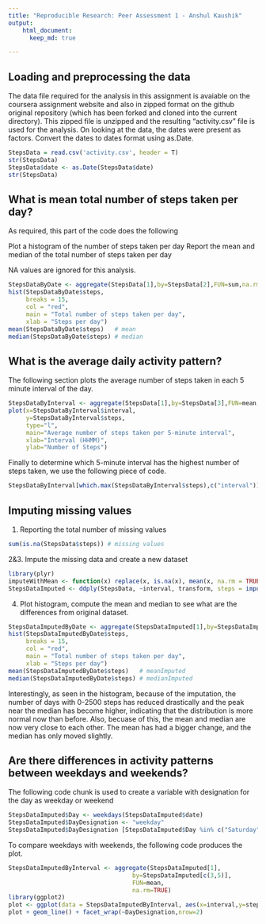 ```yaml
---
title: "Reproducible Research: Peer Assessment 1 - Anshul Kaushik"
output: 
    html_document:
      keep_md: true

---
```

## Loading and preprocessing the data

The data file required for the analysis in this assignment is avaiable on the coursera assignment website and also in zipped format on the github original repository (which has been forked and cloned into the current directory). This zipped file is unzipped and the resulting "activity.csv" file is used for the analysis. 
On looking at the data, the dates were present as factors. Convert the dates to dates format using as.Date.

```r
StepsData = read.csv('activity.csv', header = T)
str(StepsData)
StepsData$date <- as.Date(StepsData$date)
str(StepsData)
```

## What is mean total number of steps taken per day?

As required, this part of the code does the following

Plot a histogram of the number of steps taken per day
Report the mean and median of the total number of steps taken per day

NA values are ignored for this analysis.

```r
StepsDataByDate <- aggregate(StepsData[1],by=StepsData[2],FUN=sum,na.rm=TRUE)
hist(StepsDataByDate$steps,
     breaks = 15,
     col = "red",
     main = "Total number of steps taken per day",
     xlab = "Steps per day")
mean(StepsDataByDate$steps)   # mean
median(StepsDataByDate$steps) # median
```


## What is the average daily activity pattern?

The following section plots the average number of steps taken in each 5 minute interval of the day. 

```r
StepsDataByInterval <- aggregate(StepsData[1],by=StepsData[3],FUN=mean,na.rm=TRUE)
plot(x=StepsDataByInterval$interval,
     y=StepsDataByInterval$steps,
     type="l",
     main="Average number of steps taken per 5-minute interval",
     xlab="Interval (HHMM)",
     ylab="Number of Steps")
```

Finally to determine which 5-minute interval has the highest number of steps taken, we use the following piece of code.

```r
StepsDataByInterval[which.max(StepsDataByInterval$steps),c("interval")] # IntervalWithMaxSteps
```


## Imputing missing values

1. Reporting the total number of missing values

```r
sum(is.na(StepsData$steps)) # missing values
```

2&3. Impute the missing data and create a new dataset
```r
library(plyr)
imputeWithMean <- function(x) replace(x, is.na(x), mean(x, na.rm = TRUE))
StepsDataImputed <- ddply(StepsData, ~interval, transform, steps = imputeWithMean(steps))
```

4. Plot histogram, compute the mean and median to see what are the differences from original dataset.
```r
StepsDataImputedByDate <- aggregate(StepsDataImputed[1],by=StepsDataImputed[2],FUN=sum,na.rm=TRUE)
hist(StepsDataImputedByDate$steps,
     breaks = 15,
     col = "red",
     main = "Total number of steps taken per day",
     xlab = "Steps per day")
mean(StepsDataImputedByDate$steps)   # meanImputed
median(StepsDataImputedByDate$steps) # medianImputed
```

Interestingly, as seen in the histogram, because of the imputation, the number of days with 0-2500 steps has reduced drastically and the peak near the median has become higher, indicating that the distribution is more normal now than before. Also, becuase of this, the mean and median are now very close to each other. The mean has had a bigger change, and the median has only moved slightly.

## Are there differences in activity patterns between weekdays and weekends?

The following code chunk is used to create a variable with designation for the day as weekday or weekend
```r
StepsDataImputed$Day <- weekdays(StepsDataImputed$date)
StepsDataImputed$DayDesignation <- "weekday"
StepsDataImputed$DayDesignation [StepsDataImputed$Day %in% c("Saturday","Sunday")] <- "weekend"
```

To compare weekdays with weekends, the following code produces the plot.
``` r
StepsDataImputedByInterval <- aggregate(StepsDataImputed[1],
                                   by=StepsDataImputed[c(3,5)],
                                   FUN=mean,
                                   na.rm=TRUE)
library(ggplot2)
plot <- ggplot(data = StepsDataImputedByInterval, aes(x=interval,y=steps))
plot + geom_line() + facet_wrap(~DayDesignation,nrow=2)

```


